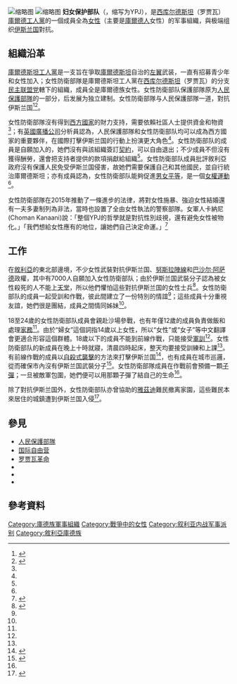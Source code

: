 {{NoteTA |G1=Country 
|1=zh-cn:圣战;zh-tw:吉哈德;
}}
{{Infobox military unit
|unit_name = 妇女保护部队
|native_name = Yekîneyên Parastina Jin (YPJ)
|image = [[File:YPJ_Flag.svg|180px]]
|caption =女性防卫部队的旗幟
|dates = 2012年至今
|type = [[輕步兵|輕步兵]]（民兵）
|size = 7000人<ref name=theweek>{{cite web|url=http://www.theweek.co.uk/middle-east/islamic-state/60758/ypj-the-kurdish-feminists-fighting-islamic-state#ixzz3GjjLHvDw|title=YPJ: The Kurdish feminists fighting Islamic State|work=The Week UK|accessdate=2015-09-18|archive-date=2018-12-25|archive-url=https://web.archive.org/web/20181225105732/https://www.theweek.co.uk/60758/ypj-the-kurdish-feminists-fighting-islamic-state#ixzz3GjjLHvDw|dead-url=no}}</ref>–10000人<ref name=telesur>{{cite web|url=http://www.telesurtv.net/english/news/Kurdish-Women-Turning-Kobani-into-a-Living-Hell-for-Islamic-State-20141014-0072.html|title=Kurdish Women Turning Kobani into a Living 'Hell' for Islamic State|publisher=Telesurtv.net|accessdate=2015-09-23|archive-date=2018-12-25|archive-url=https://web.archive.org/web/20181225105728/https://www.telesurenglish.net/|dead-url=no}}</ref>
|website={{Official website|http://ypgrojava.com/en/index.php/ypj}}
|battles =
[[叙利亚内战|叙利亚内战]]
* [[罗贾瓦冲突|罗贾瓦冲突]]
* [[阿勒颇之战|阿勒颇之战]]
* [[艾因角之戰|艾因角之戰]]
* {{le|敘利亞庫德人-伊斯蘭國之戰 (2013年至今)|Syrian Kurdish–Islamist conflict (2013–present)|庫德人對抗伊斯蘭國}}
* [[科巴尼之戰|科巴尼之戰]]
* {{le|哈塞克之戰 (2015年2月－3月)|Al-Hasakah offensive (February–March 2015)|哈塞克之戰}}
* {{le|薩林之戰|Battle of Sarrin}}
}}
[[File:Ypj-fighter-aiming-firearm.jpg|缩略图]]
[[File:YPJ_fighters_2.jpg|缩略图]]
'''妇女保护部队'''（{{lang-ku|Yekîneyên Parastina Jin}}，缩写为YPJ），是[[西库尔德斯坦|西库尔德斯坦]]（罗贾瓦）[[庫爾德工人黨|庫爾德工人黨]]的一個成員全為[[女性|女性]]（主要是[[庫爾德人|庫爾德人]]女性）的军事組織，與极端组织[[伊斯兰国|伊斯兰国]]對抗。

== 組織沿革 ==
[[庫爾德斯坦工人黨|庫爾德斯坦工人黨]]是一支旨在爭取[[庫爾德斯坦|庫爾德斯坦]]自治的[[左翼|左翼]]武装，一直有招募青少年和女性加入；女性防衛部隊是庫爾德斯坦工人黨在[[西库尔德斯坦|西库尔德斯坦]]（罗贾瓦）的分支[[民主联盟党_(叙利亚)|民主联盟党]]轄下的組織，成員全是庫爾德族女性。女性防衛部队保護部隊原为[[人民保護部隊|人民保護部隊]]的一部分，后发展为独立建制。女性防衛部隊与人民保護部隊一道，對抗伊斯兰国<ref>{{cite news |author1=Erika Solomon |title=Women of 2014: The women of the YPJ, the Syrian Kurdish Women's Protection Units |url=http://www.ft.com/cms/s/0/e0d911be-7fa6-11e4-adff-00144feabdc0.html |accessdate=2015-09-15 |agency=Financial Times |date=2014-12-12 |archiveurl=https://archive.is/20150915055611/http://www.ft.com/cms/s/0/e0d911be-7fa6-11e4-adff-00144feabdc0.html |archivedate=2015-09-15 |deadurl=no }}</ref><ref name=organs>{{cite news |title=YPJ: The Kurdish feminists fighting Islamic State |url=http://www.theweek.co.uk/middle-east/islamic-state/60758/ypj-the-kurdish-feminists-fighting-islamic-state |accessdate=2015-09-18 |agency=The Week |date=2014-10-07 |archiveurl=https://archive.is/20150917054315/http://www.theweek.co.uk/middle-east/islamic-state/60758/ypj-the-kurdish-feminists-fighting-islamic-state |archivedate=2015-09-17 |deadurl=no }}</ref>。

女性防衛部隊沒有得到[[西方國家|西方國家]]的財力支持，需要依賴社區人士提供資金和物資<ref name=female/>；有[[英國廣播公司|英國廣播公司]]分析員認為，人民保護部隊和女性防衛部队均可以成為西方國家的重要夥伴，在國際打擊伊斯兰国的行動上扮演更大角色<ref name=organs/>。女性防衛部队的成員是自願加入的，她們沒有與該組織簽訂[[契約|契約]]，可以自由退出；不少成員不但沒有獲得酬勞，還會把支持者提供的款項捐獻給組織<ref name=female/>。女性防衛部队成員批評敘利亞政府沒有保護人民免受伊斯兰国侵害，故她們需要保護自己和其他國民，並自行統治庫爾德斯坦；亦有成員認為，女性防衛部队能夠促進[[男女平等|男女平等]]，是一個[[女權運動|女權運動]]<ref name=female/>。

女性防衛部隊在2015年推動了一條進步的法律，將對女性施暴、強迫女性結婚還有一夫多妻制列為非法，當時也設置了全由女性執法的警察部隊。女軍人卡納尼(Choman Kanaani)說：「整個YPJ的哲學就是對抗性別歧視，還有避免女性被物化。」「我們想給女性應有的地位，讓她們自己決定命運。」<ref>{{Cite news
  | title = 媒體只看臉 庫德族「安潔莉娜裘莉」之死惹議
  | agency = 地球圖輯隊
  | date = 2016-09-14
  | url = https://dq.yam.com/post.php?id=6579
  | accessdate = 2019-10-13
  | archive-date = 2021-04-02
  | archive-url = https://web.archive.org/web/20210402035921/https://dq.yam.com/post.php?id=6579
  | dead-url = yes
  }}</ref>

== 工作 ==
在[[敘利亞|敘利亞]]的東北部邊境，不少女性武裝對抗伊斯兰国、[[努斯拉陣線|努斯拉陣線]]和[[巴沙尔·阿萨德|巴沙尔·阿萨德]]政權，其中有7000人自願加入女性防衛部队；由於伊斯兰国武裝分子認為被女性殺死的人不能上[[天堂_(伊斯蘭教)|天堂]]，所以他們懼怕這些對抗伊斯兰国的女性士兵<ref name=NBC>{{cite news |title=Meet the Kurdish Women Fighting ISIS in Syria |url=http://www.nbcnews.com/storyline/isis-terror/meet-kurdish-women-fighting-isis-syria-n199821 |accessdate=2015-09-17 |agency=NBC News |date=2014-09-10 |archiveurl=https://archive.is/20150916193715/http://www.nbcnews.com/storyline/isis-terror/meet-kurdish-women-fighting-isis-syria-n199821 |archivedate=2015-09-16 |deadurl=no }}</ref>。女性防衛部队的成員一起受訓和作戰，彼此間建立了一份特別的情誼<ref name=NBC />；這些成員十分重視友誼，她們很是團結，成員之間情同姊妹<ref name=female/>。

18至24歲的女性防衛部队成員會親赴沙場參戰，也有年僅12歲的成員負責做飯和處理[[家務|家務]]<ref name=NBC/>。由於“婦女”這個詞指14歲以上女性，所以“女性”或“女子”等中文翻譯會更適合形容這個群體。18歲以下的成員不能到前線作戰，只能接受[[軍訓|軍訓]]<ref name=organs/>。女性防衛部队的新成員在晚上十時就寢，清晨四時起床，整天均要接受訓練和上課<ref name=NBC/>。有前線作戰的成員以[[自殺式襲擊|自殺式襲擊]]的方法來打擊伊斯兰国<ref name=suicide>{{cite news |title=A portrait of Shirine, Kurdish female fighter |url=http://www.al-monitor.com/pulse/security/2014/10/syria-kurdish-female-fighters.html |accessdate=2015-09-18 |agency=Al-Monitor |date=2014-10-15 |archiveurl=https://archive.is/20150918100823/http://www.al-monitor.com/pulse/security/2014/10/syria-kurdish-female-fighters.html |archivedate=2015-09-18 |deadurl=yes }}</ref>，也有成員在城市巡邏，從而確保市內沒有伊斯兰国武裝分子<ref>{{cite news |author1=JOHN HALL |title=Killed in the battle for Kobane, the fearless woman commander who led Kurdish female fighters against ISIS |url=http://www.dailymail.co.uk/news/article-2942377/Killed-battle-Kobane-fearless-woman-commander-led-Kudish-female-fighters-against-ISIS.html |accessdate=2015-09-18 |agency=Daily Mail Online |date=2015-02-06 |archiveurl=https://archive.is/20150918102033/http://www.dailymail.co.uk/news/article-2942377/Killed-battle-Kobane-fearless-woman-commander-led-Kudish-female-fighters-against-ISIS.html |archivedate=2015-09-18 |deadurl=no }}</ref>。女性防衛部隊成員在作戰前會預備一顆[[子彈|子彈]]；一旦被敵軍包圍，她們便可以用那顆子彈了結自己的生命<ref name=suicide/>。

除了對抗伊斯兰国外，女性防衛部队亦曾協助{{link-en|辛賈爾山區|Sinjar Mountains}}的[[雅茲迪|雅茲迪]]難民撤离家園，這些難民本來居住的城鎮遭到伊斯兰国入侵<ref name=female>{{cite news |author1=ELIZABETH GRIFFIN |title=These Remarkable Women Are Fighting ISIS. It's Time You Know Who They Are |url=http://www.marieclaire.com/culture/news/a6643/these-are-the-women-battling-isis/ |accessdate=2015-09-18 |agency=Marie Claire |date=2014-09-30 |archiveurl=https://archive.is/20141229183934/http://www.marieclaire.com/culture/news/a6643/these-are-the-women-battling-isis/ |archivedate=2014-12-29 |deadurl=no }}</ref>。

== 參見 ==
*[[人民保護部隊|人民保護部隊]]
*[[国际自由营|国际自由营]]
*[[罗贾瓦革命|罗贾瓦革命]]
*{{link-en|戰爭中的女軍人|Women in Combat}}
*{{link-en|反對伊斯蘭國的軍事干預|Military intervention against ISIL}}
*{{link-en|庫爾德人女性|Kurdish women}}

== 參考資料 ==
{{reflist|2}}

{{庫德人組織}}
{{庫德斯坦}}

[[Category:庫德族軍事組織|Category:庫德族軍事組織]]
[[Category:戰爭中的女性|Category:戰爭中的女性]]
[[Category:叙利亚内战军事派别|Category:叙利亚内战军事派别]]
[[Category:敘利亞庫德族|Category:敘利亞庫德族]]